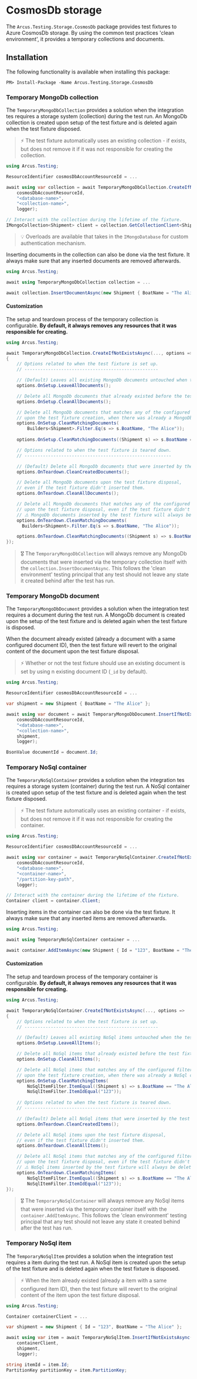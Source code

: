 # CosmosDb storage
The `Arcus.Testing.Storage.CosmosDb` package provides test fixtures to Azure CosmosDb storage. By using the common test practices 'clean environment', it provides a temporary collections and documents.

## Installation
The following functionality is available when installing this package:

```shell
PM> Install-Package -Name Arcus.Testing.Storage.CosmosDb
```

<Tabs groupId="storage-types">
<TabItem value="mongodb" label="MongoDb" default>

### Temporary MongoDb collection
The `TemporaryMongoDbCollection` provides a solution when the integration tes requires a storage system (collection) during the test run. An MongoDb collection is created upon setup of the test fixture and is deleted again when the test fixture disposed.

> ⚡ The test fixture automatically uses an existing collection - if exists, but does not remove it if it was not responsible for creating the collection.

```csharp
using Arcus.Testing;

ResourceIdentifier cosmosDbAccountResourceId = ...

await using var collection = await TemporaryMongoDbCollection.CreateIfNotExistsAsync(
    cosmosDbAccountResourceId,
    "<database-name>",
    "<collection-name>",
    logger);

// Interact with the collection during the lifetime of the fixture.
IMongoCollection<Shipment> client = collection.GetCollectionClient<Shipment>();
```

> 💡 Overloads are available that takes in the `IMongoDatabase` for custom authentication mechanism.

Inserting documents in the collection can also be done via the test fixture. It always make sure that any inserted documents are removed afterwards.

```csharp
using Arcus.Testing;

await using TemporaryMongoDbCollection collection = ...

await collection.InsertDocumentAsync(new Shipment { BoatName = "The Alice"  });
```

#### Customization
The setup and teardown process of the temporary collection is configurable. **By default, it always removes any resources that it was responsible for creating.**

```csharp
using Arcus.Testing;

await TemporaryMongoDbCollection.CreateIfNotExistsAsync(..., options =>
{
    // Options related to when the test fixture is set up.
    // ---------------------------------------------------

    // (Default) Leaves all existing MongoDb documents untouched when the test fixture is created.
    options.OnSetup.LeaveAllDocuments();

    // Delete all MongoDb documents that already existed before the test fixture creation, when there was already a MongoDb collection available.
    options.OnSetup.CleanAllDocuments();

    // Delete all MongoDb documents that matches any of the configured filters,
    // upon the test fixture creation, when there was already a MongoDb collection available.
    options.OnSetup.CleanMatchingDocuments(
        Builders<Shipment>.Filter.Eq(s => s.BoatName, "The Alice"));
    
    options.OnSetup.CleanMatchingDocuments((Shipment s) => s.BoatName == "The Alice");

    // Options related to when the test fixture is teared down.
    // --------------------------------------------------------

    // (Default) Delete all MongoDb documents that were inserted by the test fixture.
    options.OnTeardown.CleanCreatedDocuments();

    // Delete all MongoDb documents upon the test fixture disposal,
    // even if the test fixture didn't inserted them.
    options.OnTeardown.CleanAllDocuments();

    // Delete all MongoDb documents that matches any of the configured filters,
    // upon the test fixture disposal, even if the test fixture didn't inserted them.
    // ⚠️ MongoDb documents inserted by the test fixture will always be deleted, regardless of the configured filters.
    options.OnTeardown.CleanMatchingDocuments(
      Builders<Shipment>.Filter.Eq(s => s.BoatName, "The Alice"));

    options.OnTeardown.CleanMatchingDocuments((Shipment s) => s.BoatName == "The Alice");
});
```

> 🎖️ The `TemporaryMongoDbCollection` will always remove any MongoDb documents that were inserted via the temporary collection itself with the `collection.InsertDocumentAsync`. This follows the 'clean environment' testing principal that any test should not leave any state it created behind after the test has run.

### Temporary MongoDb document
The `TemporaryMongoDbDocument` provides a solution when the integration test requires a document during the test run. A MongoDb document is created upon the setup of the test fixture and is deleted again when the test fixture is disposed.

When the document already existed (already a document with a same configured document ID), then the test fixture will revert to the original content of the document upon the test fixture disposal.

> ⚡ Whether or not the test fixture should use an existing document is set by using n existing document ID (`_id` by default).

```csharp
using Arcus.Testing;

ResourceIdentifier cosmosDbAccountResourceId = ...

var shipment = new Shipment { BoatName = "The Alice" };

await using var document = await TemporaryMongoDbDocument.InsertIfNotExistsAsync(
    cosmosDbAccountResourceId,
    "<database-name>",
    "<collection-name>",
    shipment,
    logger);

BsonValue documentId = document.Id;
```

</TabItem>
<TabItem value="nosql" label="NoSql">

### Temporary NoSql container
The `TemporaryNoSqlContainer` provides a solution when the integration tes requires a storage system (container) during the test run. A NoSql container is created upon setup of the test fixture and is deleted again when the test fixture disposed.

> ⚡ The test fixture automatically uses an existing container - if exists, but does not remove it if it was not responsible for creating the container.

```csharp
using Arcus.Testing;

ResourceIdentifier cosmosDbAccountResourceId = ...

await using var container = await TemporaryNoSqlContainer.CreateIfNotExistsAsync(
    cosmosDbAccountResourceId,
    "<database-name>",
    "<container-name>",
    "/partition-key-path",
    logger);

// Interact with the container during the lifetime of the fixture.
Container client = container.Client;
```

Inserting items in the container can also be done via the test fixture. It always make sure that any inserted items are removed afterwards.

```csharp
using Arcus.Testing;

await using TemporaryNoSqlContainer container = ...

await container.AddItemAsync(new Shipment { Id = "123", BoatName = "The Alice" });
```

#### Customization
The setup and teardown process of the temporary container is configurable. **By default, it always removes any resources that it was responsible for creating.**

```csharp
using Arcus.Testing;

await TemporaryNoSqlContainer.CreateIfNotExistsAsync(..., options =>
{
    // Options related to when the test fixture is set up.
    // ---------------------------------------------------

    // (Default) Leaves all existing NoSql items untouched when the test fixture is created.
    options.OnSetup.LeaveAllItems();

    // Delete all NoSql items that already existed before the test fixture creation, when there was already a NoSql container available.
    options.OnSetup.CleanAllItems();

    // Delete all NoSql items that matches any of the configured filters,
    // upon the test fixture creation, when there was already a NoSql container available.
    options.OnSetup.CleanMatchingItems(
        NoSqlItemFilter.ItemEqual((Shipment s) => s.BoatName == "The Alice"),
        NoSqlItemFilter.ItemIdEqual("123"));
    
    // Options related to when the test fixture is teared down.
    // --------------------------------------------------------

    // (Default) Delete all NoSql items that were inserted by the test fixture.
    options.OnTeardown.CleanCreatedItems();

    // Delete all NoSql items upon the test fixture disposal,
    // even if the test fixture didn't inserted them.
    options.OnTeardown.CleanAllItems();

    // Delete all NoSql items that matches any of the configured filters,
    // upon the test fixture disposal, even if the test fixture didn't inserted them.
    // ⚠️ NoSql items inserted by the test fixture will always be deleted, regardless of the configured filters.
    options.OnTeardown.CleanMatchingItems(
        NoSqlItemFilter.ItemEqual((Shipment s) => s.BoatName == "The Alice"),
        NoSqlItemFilter.ItemIdEqual("123"));
});
```

> 🎖️ The `TemporaryNoSqlContainer` will always remove any NoSql items that were inserted via the temporary container itself with the `container.AddItemAsync`. This follows the 'clean environment' testing principal that any test should not leave any state it created behind after the test has run.

### Temporary NoSql item
The `TemporaryNoSqlItem` provides a solution when the integration test requires a item during the test run. A NoSql item is created upon the setup of the test fixture and is deleted again when the test fixture is disposed.

> ⚡ When the item already existed (already a item with a same configured item ID), then the test fixture will revert to the original content of the item upon the test fixture disposal.

```csharp
using Arcus.Testing;

Container containerClient = ...

var shipment = new Shipment { Id = "123", BoatName = "The Alice" };

await using var item = await TemporaryNoSqlItem.InsertIfNotExistsAsync(
    containerClient,
    shipment,
    logger);

string itemId = item.Id;
PartitionKey partitionKey = item.PartitionKey;
```

</TabItem>
</Tabs>
